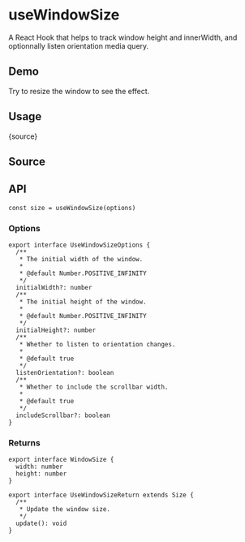 # useWindowSize


<HooksType category="Browser" />

A React Hook that helps to track window height and innerWidth, and optionnally listen orientation media query.

## Demo

Try to resize the window to see the effect.


<App />

## Usage


<RawCode>{source}</RawCode>

## Source


<Source />

## API

```tsx
const size = useWindowSize(options)
```

### Options

```tsx
export interface UseWindowSizeOptions {
  /**
   * The initial width of the window.
   *
   * @default Number.POSITIVE_INFINITY
   */
  initialWidth?: number
  /**
   * The initial height of the window.
   *
   * @default Number.POSITIVE_INFINITY
   */
  initialHeight?: number
  /**
   * Whether to listen to orientation changes.
   *
   * @default true
   */
  listenOrientation?: boolean
  /**
   * Whether to include the scrollbar width.
   *
   * @default true
   */
  includeScrollbar?: boolean
}
```

### Returns

```tsx
export interface WindowSize {
  width: number
  height: number
}

export interface UseWindowSizeReturn extends Size {
  /**
   * Update the window size.
   */
  update(): void
}
```
